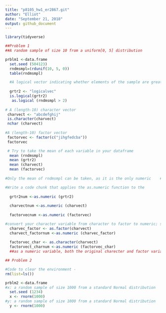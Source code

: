 ```yaml
---
title: "p8105_hw1_er2867.git"
author: "Elliot"
date: "September 21, 2018"
output: github_document
---
```

```r
library(tidyverse)
```

```r
##Problem 1
##A random sample of size 10 from a uniform[0, 5] distribution

prblm1 <-data.frame
  set.seed (504123)
  rndmsmpl=(rdunif(10, 5, 0))
  table(rndmsmpl)

  #A logical vector indicating whether elements of the sample are greater than 2
  
  grtr2 <- "logicalvec"  
  is.logical(grtr2)
   as.logical (rndmsmpl > 2)
   
# A (length-10) character vector
 charvect <- "abcdefghij"
 is.character(charvect)
 nchar (charvect)
 
#A (length-10) factor vector
 factorvec <- factor(c("jihgfedcba"))
 factorvec

 # Try to take the mean of each variable in your dataframe
  mean (rndmsmpl)
  mean (grtr2)
  mean (charvect)
  mean (factorvec)
  
#Only the mean of rndmsmpl can be taken, as it is the only numeric    #vector (see output)

```
```r

#Write a code chunk that applies the as.numeric function to the        logical, character, and factor variables (please show this chunk   but not the output)
  
  grtr2num <-as.numeric (grtr2)
  
  charvectnum <-as.numeric (charvect) 
  
  factorvecnum <-as.numeric (factorvec)  
`````
 
```r
#convert your character variable from character to factor to numeric; similarly, convert your factor variable from factor to character to numeric. 
  charvec_factor <- as.factor(charvect)
  charvect_factornum <-as.numeric (charvec_factor) 
  
  factorvec_char <- as.character(charvect)
  factorvect_charnum <-as.numeric (factorvec_char)
  ##as a numeric variable, both the original charecter and factor variables take the value of 1
```
```r
## Problem 2

#Code to clear the environment -
rm(list=ls())

prblm2 <-data.frame
#x: a random sample of size 1000 from a standard Normal distribution
  set.seed (1234)
  x <- rnorm(1000)
#y: a random sample of size 1000 from a standard Normal distribution
  y <- rnorm(1000)
```

